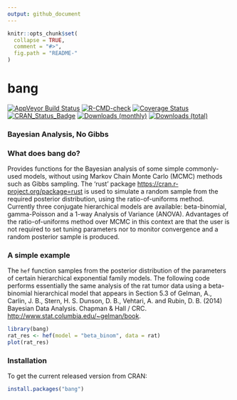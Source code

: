```yaml
---
output: github_document
---
```


<!-- README.md is generated from README.Rmd. Please edit that file -->

```r
knitr::opts_chunk$set(
  collapse = TRUE,
  comment = "#>",
  fig.path = "README-"
)
```

# bang

[![AppVeyor Build Status](https://ci.appveyor.com/api/projects/status/github/paulnorthrop/bang?branch=master&svg=true)](https://ci.appveyor.com/project/paulnorthrop/bang)
[![R-CMD-check](https://github.com/paulnorthrop/bang/actions/workflows/R-CMD-check.yaml/badge.svg)](https://github.com/paulnorthrop/bang/actions/workflows/R-CMD-check.yaml)
[![Coverage Status](https://codecov.io/github/paulnorthrop/bang/coverage.svg?branch=master)](https://codecov.io/github/paulnorthrop/bang?branch=master)
[![CRAN_Status_Badge](https://www.r-pkg.org/badges/version/bang)](https://cran.r-project.org/package=bang)
[![Downloads (monthly)](https://cranlogs.r-pkg.org/badges/bang?color=brightgreen)](https://cran.r-project.org/package=bang)
[![Downloads (total)](https://cranlogs.r-pkg.org/badges/grand-total/bang?color=brightgreen)](https://cran.r-project.org/package=bang)

### Bayesian Analysis, No Gibbs

### What does bang do?

Provides functions for the Bayesian analysis of some simple commonly-used models, without using Markov Chain Monte Carlo (MCMC) methods such as Gibbs sampling.  The 'rust' package  <https://cran.r-project.org/package=rust> is used to simulate a random sample from the required posterior distribution, using the ratio-of-uniforms method.   Currently three conjugate hierarchical models are available: beta-binomial, gamma-Poisson and a 1-way Analysis of Variance (ANOVA).  Advantages of the ratio-of-uniforms method over MCMC in this context are that the user is not required to set tuning parameters nor to monitor convergence and a random posterior sample is produced.  

### A simple example

The `hef` function samples from the posterior distribution of the parameters of certain hierarchical exponential family models.  The following code performs essentially the same analysis of the rat tumor data using a beta-binomial hierarchical model that appears in Section 5.3 of Gelman, A., Carlin, J. B., Stern, H. S. Dunson, D. B., Vehtari, A. and Rubin, D. B. (2014) Bayesian Data Analysis. Chapman & Hall / CRC. <http://www.stat.columbia.edu/~gelman/book>.

```r
library(bang)
rat_res <- hef(model = "beta_binom", data = rat)
plot(rat_res)
```

### Installation

To get the current released version from CRAN:

```r
install.packages("bang")
```
